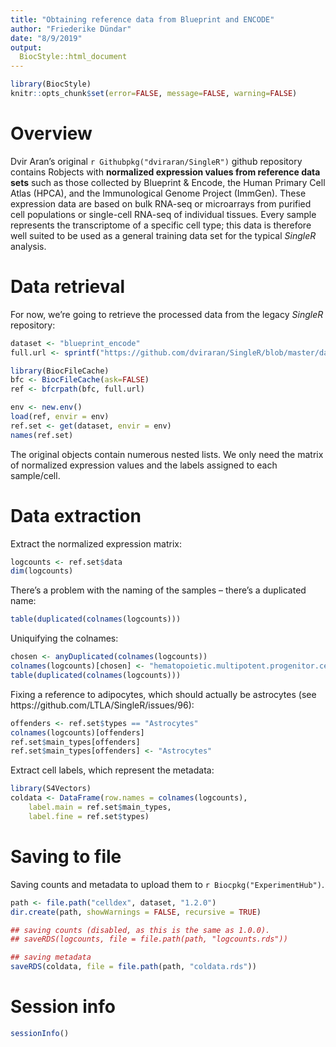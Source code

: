 ```yaml
---
title: "Obtaining reference data from Blueprint and ENCODE"
author: "Friederike Dündar"
date: "8/9/2019"
output: 
  BiocStyle::html_document
---
```


```r
library(BiocStyle)
knitr::opts_chunk$set(error=FALSE, message=FALSE, warning=FALSE)
```

# Overview

Dvir Aran's original `r Githubpkg("dviraran/SingleR")` github repository contains Robjects with **normalized expression values from reference data sets** such as those collected by Blueprint & Encode, the Human Primary Cell Atlas (HPCA), and the Immunological Genome Project (ImmGen).
These expression data are based on bulk RNA-seq or microarrays from purified cell populations or single-cell RNA-seq of individual tissues.
Every sample represents the transcriptome of a specific cell type; this data is therefore well suited to be used as a general training data set for the typical _SingleR_ analysis.

# Data retrieval

For now, we're going to retrieve the processed data from the legacy _SingleR_ repository:

```r
dataset <- "blueprint_encode" 
full.url <- sprintf("https://github.com/dviraran/SingleR/blob/master/data/%s.rda?raw=true", dataset)

library(BiocFileCache)
bfc <- BiocFileCache(ask=FALSE)
ref <- bfcrpath(bfc, full.url)

env <- new.env()
load(ref, envir = env)
ref.set <- get(dataset, envir = env)
names(ref.set)
```

The original objects contain numerous nested lists.
We only need the matrix of normalized expression values and the labels assigned to each sample/cell.

# Data extraction 

Extract the normalized expression matrix:

```r
logcounts <- ref.set$data
dim(logcounts)
```

There's a problem with the naming of the samples -- there's a duplicated name:

```r
table(duplicated(colnames(logcounts)))
```

Uniquifying the colnames:

```r
chosen <- anyDuplicated(colnames(logcounts))
colnames(logcounts)[chosen] <- "hematopoietic.multipotent.progenitor.cell.3"
table(duplicated(colnames(logcounts)))
```

Fixing a reference to adipocytes, which should actually be astrocytes (see https://github.com/LTLA/SingleR/issues/96):

```r
offenders <- ref.set$types == "Astrocytes"
colnames(logcounts)[offenders]
ref.set$main_types[offenders]
ref.set$main_types[offenders] <- "Astrocytes"
```

Extract cell labels, which represent the metadata:

```r
library(S4Vectors)
coldata <- DataFrame(row.names = colnames(logcounts),
    label.main = ref.set$main_types,
    label.fine = ref.set$types)
```

# Saving to file

Saving counts and metadata to upload them to `r Biocpkg("ExperimentHub")`.

```r
path <- file.path("celldex", dataset, "1.2.0")
dir.create(path, showWarnings = FALSE, recursive = TRUE)

## saving counts (disabled, as this is the same as 1.0.0).
## saveRDS(logcounts, file = file.path(path, "logcounts.rds"))

## saving metadata
saveRDS(coldata, file = file.path(path, "coldata.rds"))
```

# Session info

```r
sessionInfo()
```
